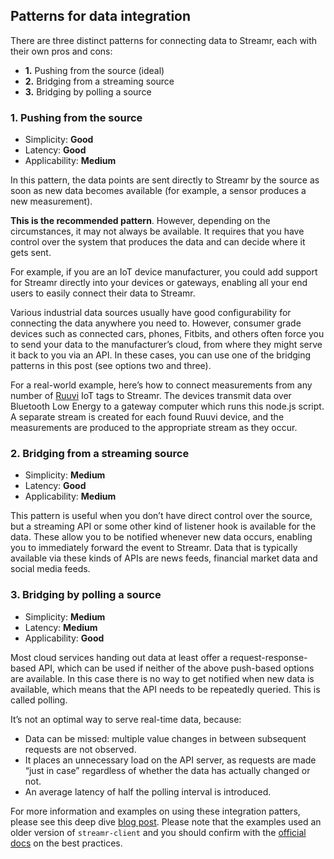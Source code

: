 
## Patterns for data integration

There are three distinct patterns for connecting data to Streamr, each with their own pros and cons:

- **1.** Pushing from the source (ideal)
- **2.** Bridging from a streaming source
- **3.** Bridging by polling a source

### 1. Pushing from the source

- Simplicity: **Good**
- Latency: **Good**
- Applicability: **Medium**

In this pattern, the data points are sent directly to Streamr by the source as soon as new data becomes available (for example, a sensor produces a new measurement).

**This is the recommended pattern**. However, depending on the circumstances, it may not always be available. It requires that you have control over the system that produces the data and can decide where it gets sent.

For example, if you are an IoT device manufacturer, you could add support for Streamr directly into your devices or gateways, enabling all your end users to easily connect their data to Streamr.

Various industrial data sources usually have good configurability for connecting the data anywhere you need to. However, consumer grade devices such as connected cars, phones, Fitbits, and others often force you to send your data to the manufacturer’s cloud, from where they might serve it back to you via an API. In these cases, you can use one of the bridging patterns in this post (see options two and three).

For a real-world example, here’s how to connect measurements from any number of <a target="_blank" href="https://ruuvi.com">Ruuvi</a> IoT tags to Streamr. The devices transmit data over Bluetooth Low Energy to a gateway computer which runs this node.js script. A separate stream is created for each found Ruuvi device, and the measurements are produced to the appropriate stream as they occur.

### 2. Bridging from a streaming source

- Simplicity: **Medium**
- Latency: **Good**
- Applicability: **Medium**

This pattern is useful when you don’t have direct control over the source, but a streaming API or some other kind of listener hook is available for the data. These allow you to be notified whenever new data occurs, enabling you to immediately forward the event to Streamr. Data that is typically available via these kinds of APIs are news feeds, financial market data and social media feeds.

### 3. Bridging by polling a source

- Simplicity: **Medium**
- Latency: **Medium**
- Applicability: **Good**

Most cloud services handing out data at least offer a request-response-based API, which can be used if neither of the above push-based options are available. In this case there is no way to get notified when new data is available, which means that the API needs to be repeatedly queried. This is called polling.

It’s not an optimal way to serve real-time data, because:

- Data can be missed: multiple value changes in between subsequent requests are not observed.
- It places an unnecessary load on the API server, as requests are made “just in case” regardless of whether the data has actually changed or not.
- An average latency of half the polling interval is introduced.

For more information and examples on using these integration patters, please see this deep dive <a target="_blank" href="https://medium.com/streamrblog/three-patterns-for-integrating-your-data-to-streamr-2-of-3-38027dc91f9e">blog post</a>. Please note that the examples used an older version of `streamr-client` and you should confirm with the <a target="_blank" href="https://github.com/streamr-dev/streamr-client-javascript">official docs</a> on the best practices. 

